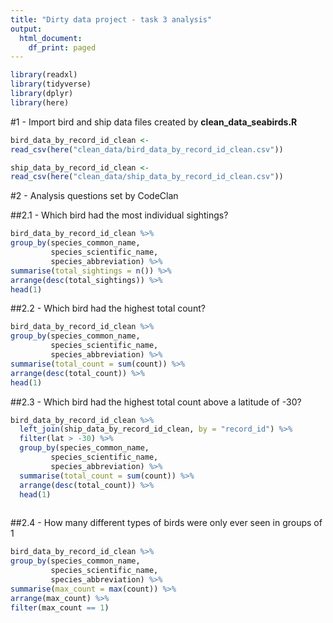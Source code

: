 ```yaml
---
title: "Dirty data project - task 3 analysis"
output:
  html_document:
    df_print: paged
---
```



```r
library(readxl)
library(tidyverse)
library(dplyr)
library(here)
```

#1 -  Import bird and ship data files created by **clean_data_seabirds.R**
```r

bird_data_by_record_id_clean <-
read_csv(here("clean_data/bird_data_by_record_id_clean.csv"))

ship_data_by_record_id_clean <-
read_csv(here("clean_data/ship_data_by_record_id_clean.csv"))
```



#2 - Analysis questions set by CodeClan

##2.1 - Which bird had the most individual sightings?
```r
bird_data_by_record_id_clean %>%
group_by(species_common_name, 
         species_scientific_name,
         species_abbreviation) %>% 
summarise(total_sightings = n()) %>% 
arrange(desc(total_sightings)) %>% 
head(1)
```


##2.2 - Which bird had the highest total count?
```r
bird_data_by_record_id_clean %>%
group_by(species_common_name, 
         species_scientific_name,
         species_abbreviation) %>% 
summarise(total_count = sum(count)) %>% 
arrange(desc(total_count)) %>% 
head(1)

```

##2.3 - Which bird had the highest total count above a latitude of -30?
```r
bird_data_by_record_id_clean %>%
  left_join(ship_data_by_record_id_clean, by = "record_id") %>% 
  filter(lat > -30) %>% 
  group_by(species_common_name, 
         species_scientific_name,
         species_abbreviation) %>% 
  summarise(total_count = sum(count)) %>% 
  arrange(desc(total_count)) %>% 
  head(1)
  
```

##2.4 - How many different types of birds were only ever seen in groups of 1
```r
bird_data_by_record_id_clean %>% 
group_by(species_common_name, 
         species_scientific_name,
         species_abbreviation) %>%  
summarise(max_count = max(count)) %>% 
arrange(max_count) %>% 
filter(max_count == 1)
```

